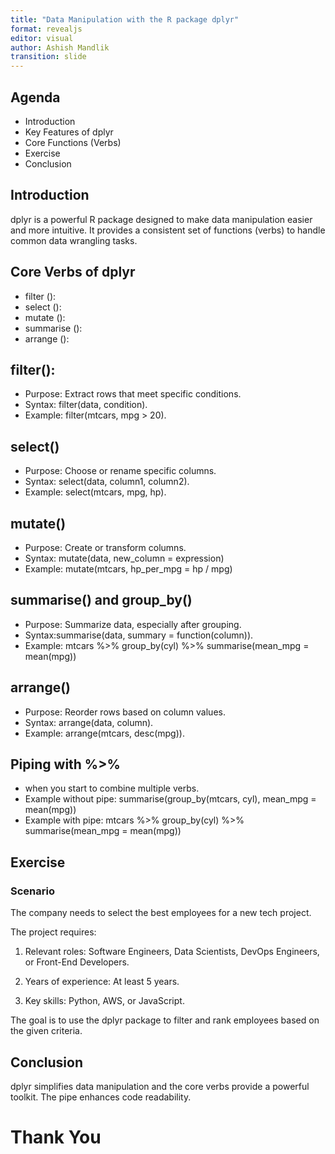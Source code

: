 ```yaml
---
title: "Data Manipulation with the R package dplyr"
format: revealjs
editor: visual
author: Ashish Mandlik
transition: slide
---
```


## Agenda

-   Introduction
-   Key Features of dplyr
-   Core Functions (Verbs)
-   Exercise
-   Conclusion

## Introduction

dplyr is a powerful R package designed to make data manipulation easier and more intuitive. It provides a consistent set of functions (verbs) to handle common data wrangling tasks.

## Core Verbs of dplyr

-   filter ():
-   select ():
-   mutate ():
-   summarise ():
-   arrange ():

## filter():

-   Purpose: Extract rows that meet specific conditions.
-   Syntax: filter(data, condition).
-   Example: filter(mtcars, mpg \> 20).

## select()

-   Purpose: Choose or rename specific columns.
-   Syntax: select(data, column1, column2).
-   Example: select(mtcars, mpg, hp).

## mutate()

-   Purpose: Create or transform columns.
-   Syntax: mutate(data, new_column = expression)
-   Example: mutate(mtcars, hp_per_mpg = hp / mpg)

## summarise() and group_by()

-   Purpose: Summarize data, especially after grouping.
-   Syntax:summarise(data, summary = function(column)).
-   Example: mtcars %\>% group_by(cyl) %\>% summarise(mean_mpg = mean(mpg))

## arrange()

-   Purpose: Reorder rows based on column values.
-   Syntax: arrange(data, column).
-   Example: arrange(mtcars, desc(mpg)).

## Piping with %\>%

-   when you start to combine multiple verbs.
-   Example without pipe: summarise(group_by(mtcars, cyl), mean_mpg = mean(mpg))
-   Example with pipe: mtcars %\>% group_by(cyl) %\>% summarise(mean_mpg = mean(mpg))

## Exercise

### **Scenario**

The company needs to select the best employees for a new tech project.

The project requires:

1.  Relevant roles: Software Engineers, Data Scientists, DevOps Engineers, or Front-End Developers.

2.  Years of experience: At least 5 years.

3.  Key skills: Python, AWS, or JavaScript.

The goal is to use the dplyr package to filter and rank employees based on the given criteria.

## Conclusion

dplyr simplifies data manipulation and the core verbs provide a powerful toolkit. The pipe enhances code readability.

# Thank You